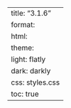 ---
title: "3.1.6"
format:
    html:
        theme:
            light: flatly
            dark: darkly
        css: styles.css
        toc: true
---